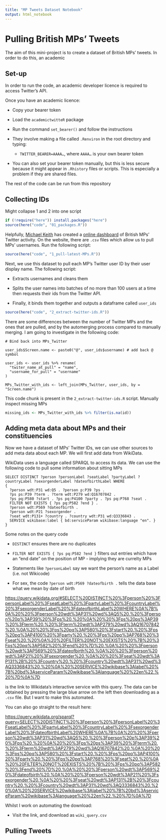```yaml
---
title: "MP Tweets Dataset Notebook"
output: html_notebook
---
```


# Pulling British MPs' Tweets

The aim of this mini-project is to create a dataset of British MPs' tweets. In order to do this, an academic

## Set-up

In order to run the code, an academic developer licence is required to access Twitter's API.

Once you have an academic licence:

-   Copy your bearer token

-   Load the `academictwitteR` package

-   Run the command `set_bearer()` and follow the instructions

-   They involve making a file called `.Renviron` in the root directory and typing:

    -   `TWITTER_BEARER=AAAA…`, where `AAAA…` is your own bearer token

-   You can also set your bearer token manually, but this is less secure because it might appear in `.Rhistory` files or scripts. This is especially a problem if they are shared files.

The rest of the code can be run from this repository

## Collecting IDs

Might collapse 1 and 2 into one script

```r
if (!require("here")) install.packages("here")
source(here("code", "01_packages.R"))
```

Helpfully, [Michael Keith](https://www.michaelkeith.co.uk/) has created a [online dashboard](https://www.politics-social.com/) of British MPs' Twitter activity. On the website, there are `.csv` files which allow us to pull MPs' usernames. Run the following script:

```r
source(here("code", "1_pull-latest-MPs.R"))
```

Next, we use this dataset to pull each MP's Twitter user ID by their user display name. The following script:

-   Extracts usernames and cleans them

-   Splits the user names into batches of no more than 100 users at a time then requests their ids from the Twitter API.

-   Finally, it binds them together and outputs a dataframe called `user_ids`

```r
source(here("code", "2_extract-twitter-ids.R"))
```

There are some differences between the number of Twitter MPs and the ones that are pulled, and by the automerging process compared to manually merging. I am going to investigate in the following code:

    # Bind back into MPs_Twitter 

    user_ids$Screen.name <- paste0("@", user_ids$username) # add back @ symbol 

    user_ids <- user_ids %>% rename(
      "twiter_name_at_pull" = "name",
      "username_for_pull" = "username"
    )

    MPs_Twitter_with_ids <- left_join(MPs_Twitter, user_ids, by = "Screen.name")

This code chunk is present in the `2_extract-twitter-ids.R` script. Manually inspect missing MPs

```r
missing_ids <- MPs_Twitter_with_ids %>% filter(is.na(id))
```

## Adding meta data about MPs and their constituencies

Now we have a dataset of MPs' Twitter IDs, we can use other sources to add meta data about each MP. We will first add data from WikiData.

WikiData uses a language called SPARQL to access its data. We can use the following code to pull some information about sitting MPs

    SELECT DISTINCT ?person ?personLabel ?seatLabel ?partyLabel ?countryLabel ?sexorgenderLabel ?dateofbirthLabel WHERE
    {
      ?person wdt:P31 wd:Q5 . ?person p:P39 ?ps . 
      ?ps ps:P39 ?term . ?term wdt:P279 wd:Q16707842 .
      ?ps pq:P580 ?start . ?ps pq:P4100 ?party . ?ps pq:P768 ?seat . 
      FILTER NOT EXISTS { ?ps pq:P582 ?end } .
      ?person wdt:P569 ?dateofbirth .
      ?person wdt:P21 ?sexorgender .
      ?seat wdt:P131+ ?country . ?country wdt:P31 wd:Q3336843 . 
      SERVICE wikibase:label { bd:serviceParam wikibase:language "en". }
    }

Some notes on the query code

-   `DISTINCT` ensures there are no duplicates

-   `FILTER NOT EXISTS { ?ps pq:P582 ?end }` filters out entries which have an "end date" on the position of MP - implying they are currelty MPs

-   Statements like `?personLabel` say we want the person's name as a Label (i.e. not Wikicode)

-   For sex, the code `?person wdt:P569 ?dateofbirth .` tells the data base what we mean by date of birth

<https://query.wikidata.org/#SELECT%20DISTINCT%20%3Fperson%20%3FpersonLabel%20%3FseatLabel%20%3FpartyLabel%20%3FcountryLabel%20%3FsexorgenderLabel%20%3FdateofbirthLabel%20WHERE%0A%7B%0A%20%20%3Fperson%20wdt%3AP31%20wd%3AQ5%20.%20%3Fperson%20p%3AP39%20%3Fps%20.%20%0A%20%20%3Fps%20ps%3AP39%20%3Fterm%20.%20%3Fterm%20wdt%3AP279%20wd%3AQ16707842%20.%0A%20%20%3Fps%20pq%3AP580%20%3Fstart%20.%20%3Fps%20pq%3AP4100%20%3Fparty%20.%20%3Fps%20pq%3AP768%20%3Fseat%20.%20%0A%20%20FILTER%20NOT%20EXISTS%20%7B%20%3Fps%20pq%3AP582%20%3Fend%20%7D%20.%0A%20%20%3Fperson%20wdt%3AP569%20%3Fdateofbirth%20.%0A%20%20%3Fperson%20wdt%3AP21%20%3Fsexorgender%20.%0A%20%20%3Fseat%20wdt%3AP131%2B%20%3Fcountry%20.%20%3Fcountry%20wdt%3AP31%20wd%3AQ3336843%20.%20%0A%20%20SERVICE%20wikibase%3Alabel%20%7B%20bd%3AserviceParam%20wikibase%3Alanguage%20%22en%22.%20%7D%0A%7D>

is the link to Wikidata's interactive service with this query. The data can be obtained by pressing the large blue arrow on the left then downloading as a `.csv` file. But I want to make this automated.

You can also go straight to the result here:

<https://query.wikidata.org/sparql?query=SELECT%20DISTINCT%20%3Fperson%20%3FpersonLabel%20%3FseatLabel%20%3FpartyLabel%20%3FcountryLabel%20%3FsexorgenderLabel%20%3FdateofbirthLabel%20WHERE%0A%7B%0A%20%20%3Fperson%20wdt%3AP31%20wd%3AQ5%20.%20%3Fperson%20p%3AP39%20%3Fps%20.%20%0A%20%20%3Fps%20ps%3AP39%20%3Fterm%20.%20%3Fterm%20wdt%3AP279%20wd%3AQ16707842%20.%0A%20%20%3Fps%20pq%3AP580%20%3Fstart%20.%20%3Fps%20pq%3AP4100%20%3Fparty%20.%20%3Fps%20pq%3AP768%20%3Fseat%20.%20%0A%20%20FILTER%20NOT%20EXISTS%20%7B%20%3Fps%20pq%3AP582%20%3Fend%20%7D%20.%0A%20%20%3Fperson%20wdt%3AP569%20%3Fdateofbirth%20.%0A%20%20%3Fperson%20wdt%3AP21%20%3Fsexorgender%20.%0A%20%20%3Fseat%20wdt%3AP131%2B%20%3Fcountry%20.%20%3Fcountry%20wdt%3AP31%20wd%3AQ3336843%20.%20%0A%20%20SERVICE%20wikibase%3Alabel%20%7B%20bd%3AserviceParam%20wikibase%3Alanguage%20%22en%22.%20%7D%0A%7D>

Whilst I work on automating the download:

-   Visit the link, and download as `wiki_query.csv`

## Pulling Tweets
